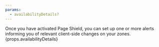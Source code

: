 ```yaml
---
params:
  - availabilityDetails?
---
```



Once you have activated Page Shield, you can set up one or more alerts informing you of relevant client-side changes on your zones. {props.availabilityDetails}

